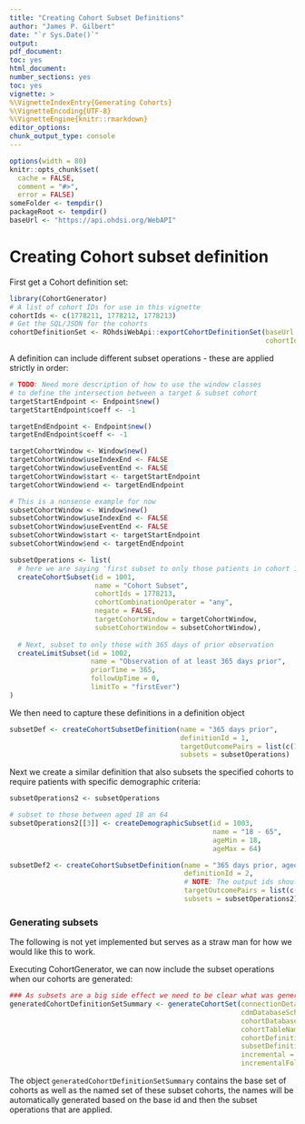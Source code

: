 ```yaml
---
title: "Creating Cohort Subset Definitions"
author: "James P. Gilbert"
date: "`r Sys.Date()`"
output:
pdf_document:
toc: yes
html_document:
number_sections: yes
toc: yes
vignette: >
%\VignetteIndexEntry{Generating Cohorts}
%\VignetteEncoding{UTF-8}
%\VignetteEngine{knitr::rmarkdown}
editor_options:
chunk_output_type: console
---
```


```r
options(width = 80)
knitr::opts_chunk$set(
  cache = FALSE,
  comment = "#>",
  error = FALSE)
someFolder <- tempdir()
packageRoot <- tempdir()
baseUrl <- "https://api.ohdsi.org/WebAPI"
```
# Creating Cohort subset definition
First get a Cohort definition set:
```r
library(CohortGenerator)
# A list of cohort IDs for use in this vignette
cohortIds <- c(1778211, 1778212, 1778213)
# Get the SQL/JSON for the cohorts
cohortDefinitionSet <- ROhdsiWebApi::exportCohortDefinitionSet(baseUrl = baseUrl,
                                                               cohortIds = cohortIds)
```

A definition can include different subset operations - these are applied strictly in order:

```r
# TODO: Need more description of how to use the window classes
# to define the intersection between a target & subset cohort
targetStartEndpoint <- Endpoint$new()
targetStartEndpoint$coeff <- -1

targetEndEndpoint <- Endpoint$new()
targetEndEndpoint$coeff <- -1

targetCohortWindow <- Window$new()
targetCohortWindow$useIndexEnd <- FALSE
targetCohortWindow$useEventEnd <- FALSE
targetCohortWindow$start <- targetStartEndpoint
targetCohortWindow$end <- targetEndEndpoint

# This is a nonsense example for now
subsetCohortWindow <- Window$new()
subsetCohortWindow$useIndexEnd <- FALSE
subsetCohortWindow$useEventEnd <- FALSE
subsetCohortWindow$start <- targetStartEndpoint
subsetCohortWindow$end <- targetEndEndpoint

subsetOperations <- list(
  # here we are saying 'first subset to only those patients in cohort 1778213'
  createCohortSubset(id = 1001,
                     name = "Cohort Subset",
                     cohortIds = 1778213,
                     cohortCombinationOperator = "any",
                     negate = FALSE,
                     targetCohortWindow = targetCohortWindow,
                     subsetCohortWindow = subsetCohortWindow),
  
  # Next, subset to only those with 365 days of prior observation
  createLimitSubset(id = 1002,
                    name = "Observation of at least 365 days prior",
                    priorTime = 365,
                    followUpTime = 0,
                    limitTo = "firstEver")
)
```
We then need to capture these definitions in a definition object

```r
subsetDef <- createCohortSubsetDefinition(name = "365 days prior",
                                          definitionId = 1,
                                          targetOutcomePairs = list(c(1778211, 1778211001), c(1778212, 1778212001)),
                                          subsets = subsetOperations)
```

Next we create a similar definition that also subsets the specified cohorts to require patients with specific
demographic criteria:

```r
subsetOperations2 <- subsetOperations

# subset to those between aged 18 an 64
subsetOperations2[[3]] <- createDemographicSubset(id = 1003,
                                                  name = "18 - 65",
                                                  ageMin = 18,
                                                  ageMax = 64)

subsetDef2 <- createCohortSubsetDefinition(name = "365 days prior, aged 18 - 64",
                                           definitionId = 2,
                                           # NOTE: The output ids should not clash with any that already exist
                                           targetOutcomePairs = list(c(1778211, 1778211002), c(1778212, 1778212002)),
                                           subsets = subsetOperations2)

```
### Generating subsets
The following is not yet implemented but serves as a straw man for how we would like this to work.

Executing CohortGenerator, we can now include the subset operations when our cohorts are generated:

```r

### As subsets are a big side effect we need to be clear what was generated and have good naming conventions
generatedCohortDefinitionSetSummary <- generateCohortSet(connectionDetails = connectionDetails,
                                                         cdmDatabaseSchema = cdmDatabaseSchema,
                                                         cohortDatabaseSchema = cohortDatabaseSchema,
                                                         cohortTableNames = "my_cohort",
                                                         cohortDefinitionSet = cohortDefinitionSet,
                                                         subsetDefinitions = list(subsetDef, subsetDef2),
                                                         incremental = TRUE,
                                                         incrementalFolder = file.path(someFolder, "RecordKeeping"))
```
The object ```generatedCohortDefinitionSetSummary``` contains the base set of cohorts as well as the named set of these subset cohorts,
the names will be automatically generated based on the base id and then the subset operations that are applied.

<!-- ### Saving the JSON -->

<!-- ```{r eval=FALSE} -->
<!-- subsetDefinitions <- list(subsetDef, subsetDef2) -->

<!-- # Does not work due to use of R6 classes: -->
<!-- ParallelLogger::saveSettingsToJson(object = subsetDefinitions, fileName = "subset.json") -->

<!-- # TODO: We need to implement a way to seralize the lis of subset definitions -->
<!-- ``` -->
